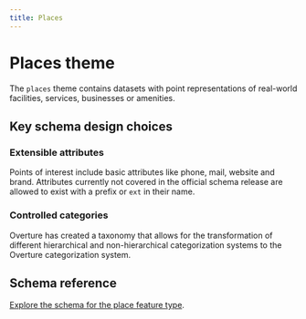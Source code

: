 ```yaml
---
title: Places
---
```


# Places theme

The `places` theme contains datasets with point representations of real-world facilities, services, businesses or amenities.

<!--
add use cases here
-->

## Key schema design choices

### Extensible attributes
Points of interest include basic attributes like phone, mail, website and brand. Attributes currently not covered in the official schema release are allowed to exist with a prefix or `ext` in their name. 

### Controlled categories
Overture has created a taxonomy that allows for the transformation of different hierarchical and non-hierarchical categorization systems to the Overture categorization system. 

## Schema reference
[Explore the schema for the place feature type](/reference/places/place).
